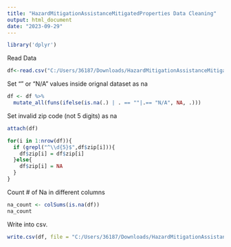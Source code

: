 ---
title: "HazardMitigationAssistanceMitigatedProperties Data Cleaning"
output: html_document
date: "2023-09-29"
---

```{r}
library('dplyr')
```
Read Data
```{r}
df<-read.csv("C:/Users/36187/Downloads/HazardMitigationAssistanceMitigatedProperties.csv") 
```

Set "" or "N/A" values inside orignal dataset as na

```{r}
df <- df %>%
  mutate_all(funs(ifelse(is.na(.) | . == ""|.== "N/A", NA, .)))
```
Set invalid zip code (not 5 digits) as na

```{r}
attach(df)
```

```{r}
for(i in 1:nrow(df)){
  if (grepl("^\\d{5}$",df$zip[i])){
    df$zip[i] = df$zip[i]
  }else{
    df$zip[i] = NA
  }
}
```


Count # of Na in different columns
```{r}
na_count <- colSums(is.na(df))
na_count
```
Write into csv.
```{r}
write.csv(df, file = "C:/Users/36187/Downloads/HazardMitigationAssistanceMitigatedProperties_cleaned.csv")
```
